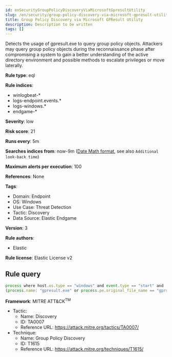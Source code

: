 ```yaml
---
id: enSecurityGroupPolicyDiscoveryViaMicrosoftGpresultUtility
slug: /en/security/group-policy-discovery-via-microsoft-gpresult-utility
title: Group Policy Discovery via Microsoft GPResult Utility
description: Description to be written
tags: []
---
```


<div id="group-policy-discovery-via-microsoft-gpresult-utility"></div>

Detects the usage of gpresult.exe to query group policy objects. Attackers may query group policy objects during the reconnaissance phase after compromising a system to gain a better understanding of the active directory environment and possible methods to escalate privileges or move laterally.

**Rule type**: eql

**Rule indices**: 

* winlogbeat-*
* logs-endpoint.events.*
* logs-windows.*
* endgame-*

**Severity**: low

**Risk score**: 21

**Runs every**: 5m

**Searches indices from**: now-9m ([Date Math format](((ref))/common-options.html#date-math), see also <DocLink id="enSecurityRulesUiCreate" section="set-the-rules-schedule">`Additional look-back time`</DocLink>)

**Maximum alerts per execution**: 100

**References**: None

**Tags**: 

* Domain: Endpoint
* OS: Windows
* Use Case: Threat Detection
* Tactic: Discovery
* Data Source: Elastic Endgame

**Version**: 3

**Rule authors**: 

* Elastic

**Rule license**: Elastic License v2

## Rule query

```js
process where host.os.type == "windows" and event.type == "start" and
(process.name: "gpresult.exe" or process.pe.original_file_name == "gprslt.exe") and process.args: ("/z", "/v", "/r", "/x")

```

**Framework**: MITRE ATT&CK<sup>TM</sup>

* Tactic:
    * Name: Discovery
    * ID: TA0007
    * Reference URL: https://attack.mitre.org/tactics/TA0007/
* Technique:
    * Name: Group Policy Discovery
    * ID: T1615
    * Reference URL: https://attack.mitre.org/techniques/T1615/

